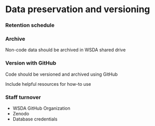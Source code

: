 # Data preservation and versioning

### Retention schedule

### Archive

Non-code data should be archived in WSDA shared drive

### Version with GitHub

Code should be versioned and archived using GitHub

Include helpful resources for how-to use

### Staff turnover

-   WSDA GitHub Organization
-   Zenodo
-   Database credentials
